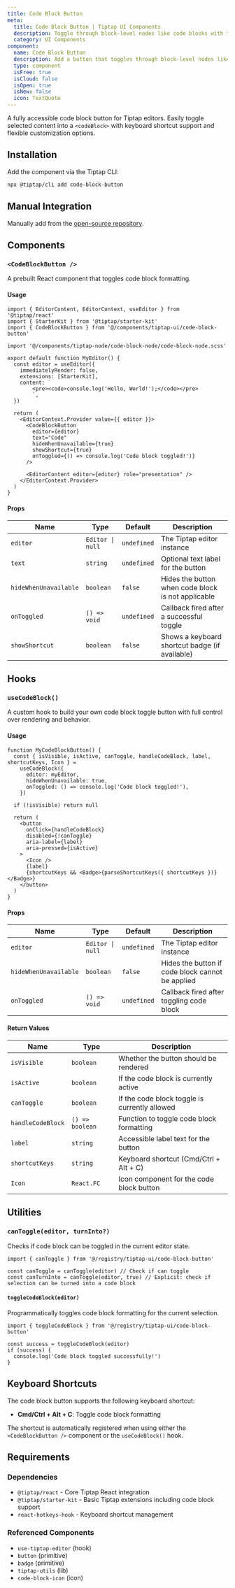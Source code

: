 ```yaml
---
title: Code Block Button
meta:
  title: Code Block Button | Tiptap UI Components
  description: Toggle through block-level nodes like code blocks with the code block button. More in the docs.
  category: UI Components
component:
  name: Code Block Button
  description: Add a button that toggles through block-level nodes like blockquotes.
  type: component
  isFree: true
  isCloud: false
  isOpen: true
  isNew: false
  icon: TextQuote
---
```



A fully accessible code block button for Tiptap editors. Easily toggle selected content into a `<codeBlock>` with keyboard shortcut support and flexible customization options.

<CodeDemo isScrollable src="https://template.tiptap.dev/preview/tiptap-ui/code-block-button" />

## Installation

Add the component via the Tiptap CLI:

```bash
npx @tiptap/cli add code-block-button
```

## Manual Integration

Manually add from the [open-source repository](https://github.com/ueberdosis/tiptap-ui-components/tree/main/apps/web/src/components/tiptap-ui/code-block-button).

## Components

### `<CodeBlockButton />`

A prebuilt React component that toggles code block formatting.

#### Usage

```tsx
import { EditorContent, EditorContext, useEditor } from '@tiptap/react'
import { StarterKit } from '@tiptap/starter-kit'
import { CodeBlockButton } from '@/components/tiptap-ui/code-block-button'

import '@/components/tiptap-node/code-block-node/code-block-node.scss'

export default function MyEditor() {
  const editor = useEditor({
    immediatelyRender: false,
    extensions: [StarterKit],
    content: `
        <pre><code>console.log('Hello, World!');</code></pre>
        `,
  })

  return (
    <EditorContext.Provider value={{ editor }}>
      <CodeBlockButton
        editor={editor}
        text="Code"
        hideWhenUnavailable={true}
        showShortcut={true}
        onToggled={() => console.log('Code block toggled!')}
      />

      <EditorContent editor={editor} role="presentation" />
    </EditorContext.Provider>
  )
}
```

#### Props

| Name                  | Type             | Default     | Description                                        |
| --------------------- | ---------------- | ----------- | -------------------------------------------------- |
| `editor`              | `Editor \| null` | `undefined` | The Tiptap editor instance                         |
| `text`                | `string`         | `undefined` | Optional text label for the button                 |
| `hideWhenUnavailable` | `boolean`        | `false`     | Hides the button when code block is not applicable |
| `onToggled`           | `() => void`     | `undefined` | Callback fired after a successful toggle           |
| `showShortcut`        | `boolean`        | `false`     | Shows a keyboard shortcut badge (if available)     |

## Hooks

### `useCodeBlock()`

A custom hook to build your own code block toggle button with full control over rendering and behavior.

#### Usage

```tsx
function MyCodeBlockButton() {
  const { isVisible, isActive, canToggle, handleCodeBlock, label, shortcutKeys, Icon } =
    useCodeBlock({
      editor: myEditor,
      hideWhenUnavailable: true,
      onToggled: () => console.log('Code block toggled!'),
    })

  if (!isVisible) return null

  return (
    <button
      onClick={handleCodeBlock}
      disabled={!canToggle}
      aria-label={label}
      aria-pressed={isActive}
    >
      <Icon />
      {label}
      {shortcutKeys && <Badge>{parseShortcutKeys({ shortcutKeys })}</Badge>}
    </button>
  )
}
```

#### Props

| Name                  | Type             | Default     | Description                                      |
| --------------------- | ---------------- | ----------- | ------------------------------------------------ |
| `editor`              | `Editor \| null` | `undefined` | The Tiptap editor instance                       |
| `hideWhenUnavailable` | `boolean`        | `false`     | Hides the button if code block cannot be applied |
| `onToggled`           | `() => void`     | `undefined` | Callback fired after toggling code block         |

#### Return Values

| Name              | Type            | Description                                   |
| ----------------- | --------------- | --------------------------------------------- |
| `isVisible`       | `boolean`       | Whether the button should be rendered         |
| `isActive`        | `boolean`       | If the code block is currently active         |
| `canToggle`       | `boolean`       | If the code block toggle is currently allowed |
| `handleCodeBlock` | `() => boolean` | Function to toggle code block formatting      |
| `label`           | `string`        | Accessible label text for the button          |
| `shortcutKeys`    | `string`        | Keyboard shortcut (Cmd/Ctrl + Alt + C)        |
| `Icon`            | `React.FC`      | Icon component for the code block button      |

## Utilities

### `canToggle(editor, turnInto?)`

Checks if code block can be toggled in the current editor state.

```tsx
import { canToggle } from '@/registry/tiptap-ui/code-block-button'

const canToggle = canToggle(editor) // Check if can toggle
const canTurnInto = canToggle(editor, true) // Explicit: check if selection can be turned into a code block
```

#### `toggleCodeBlock(editor)`

Programmatically toggles code block formatting for the current selection.

```tsx
import { toggleCodeBlock } from '@/registry/tiptap-ui/code-block-button'

const success = toggleCodeBlock(editor)
if (success) {
  console.log('Code block toggled successfully!')
}
```

## Keyboard Shortcuts

The code block button supports the following keyboard shortcut:

- **Cmd/Ctrl + Alt + C**: Toggle code block formatting

The shortcut is automatically registered when using either the `<CodeBlockButton />` component or the `useCodeBlock()` hook.

## Requirements

### Dependencies

- `@tiptap/react` - Core Tiptap React integration
- `@tiptap/starter-kit` - Basic Tiptap extensions including code block support
- `react-hotkeys-hook` - Keyboard shortcut management

### Referenced Components

- `use-tiptap-editor` (hook)
- `button` (primitive)
- `badge` (primitive)
- `tiptap-utils` (lib)
- `code-block-icon` (icon)
